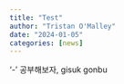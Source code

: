 ```yaml
---
title: "Test"
author: "Tristan O'Malley"
date: "2024-01-05"
categories: [news]
---
```


'-' 공부해보자, gisuk gonbu
